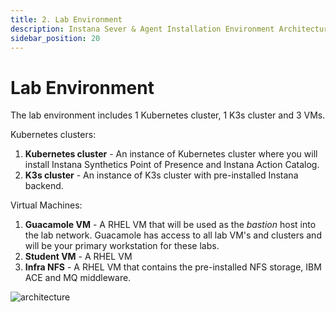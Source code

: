 ```yaml
---
title: 2. Lab Environment
description: Instana Sever & Agent Installation Environment Architecture
sidebar_position: 20
---
```


# Lab Environment

The lab environment includes 1 Kubernetes cluster, 1 K3s cluster and 3 VMs.

Kubernetes clusters:

1. **Kubernetes cluster** - An instance of Kubernetes cluster where you will install Instana Synthetics Point of Presence and Instana Action Catalog.
2. **K3s cluster** - An instance of K3s cluster with pre-installed Instana backend.

Virtual Machines:

1. **Guacamole VM** - A RHEL VM that will be used as the _bastion_ host into the
   lab network. Guacamole has access to all lab VM's and clusters and will be
   your primary workstation for these labs.
2. **Student VM** - A RHEL VM 
3. **Infra NFS** - A RHEL VM that contains the pre-installed NFS storage, IBM ACE and MQ middleware.

![architecture](images/architecture.png)